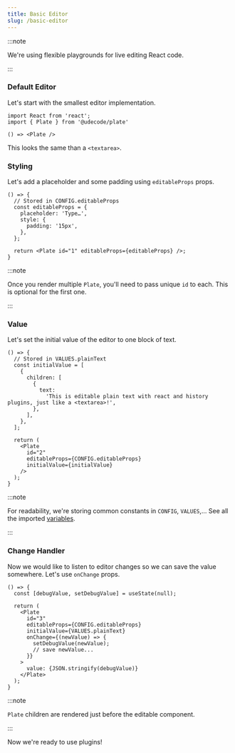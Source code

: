 ```yaml
---
title: Basic Editor
slug: /basic-editor
---
```


:::note

We're using flexible playgrounds for live editing React code.

:::

### Default Editor

Let's start with the smallest editor implementation.

```tsx
import React from 'react';
import { Plate } from '@udecode/plate'
```

```tsx live
() => <Plate />
```

This looks the same than a `<textarea>`.

### Styling

Let's add a placeholder and some padding using `editableProps` props.

```tsx live
() => {
  // Stored in CONFIG.editableProps
  const editableProps = {
    placeholder: 'Type…',
    style: {
      padding: '15px',
    },
  };

  return <Plate id="1" editableProps={editableProps} />;
}
```

:::note

Once you render multiple `Plate`, you'll need to pass unique `id` to each.
This is optional for the first one.

:::

### Value

Let's set the initial value of the editor to one block of text.

```tsx live
() => {
  // Stored in VALUES.plainText
  const initialValue = [
    {
      children: [
        {
          text:
            'This is editable plain text with react and history plugins, just like a <textarea>!',
        },
      ],
    },
  ];

  return (
    <Plate
      id="2"
      editableProps={CONFIG.editableProps}
      initialValue={initialValue}
    />
  );
}
```

:::note

For readability, we're storing common constants in `CONFIG`, `VALUES`,...
See all the imported [variables](https://github.com/udecode/plate/blob/main/docs/src/live/live.tsx).

:::

### Change Handler

Now we would like to listen to editor changes so we can save the value somewhere.
Let's use `onChange` props.

```tsx live
() => {
  const [debugValue, setDebugValue] = useState(null);

  return (
    <Plate
      id="3"
      editableProps={CONFIG.editableProps}
      initialValue={VALUES.plainText}
      onChange={(newValue) => {
        setDebugValue(newValue);
        // save newValue...
      }}
    >
      value: {JSON.stringify(debugValue)}
    </Plate>
  );
}
```

:::note

`Plate` children are rendered just before the editable component.

:::

Now we're ready to use plugins!
